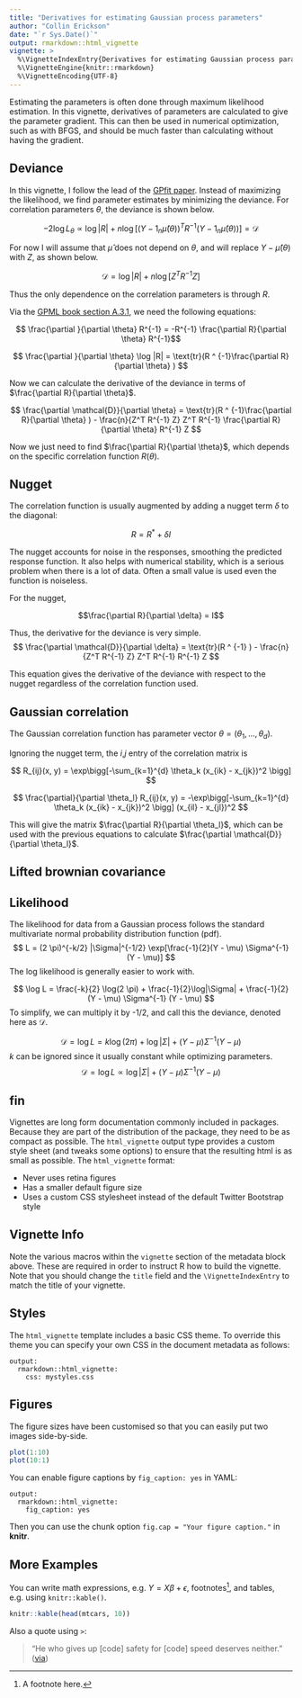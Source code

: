 ```yaml
---
title: "Derivatives for estimating Gaussian process parameters"
author: "Collin Erickson"
date: "`r Sys.Date()`"
output: rmarkdown::html_vignette
vignette: >
  %\VignetteIndexEntry{Derivatives for estimating Gaussian process parameters}
  %\VignetteEngine{knitr::rmarkdown}
  %\VignetteEncoding{UTF-8}
---
```



Estimating the parameters is often done through maximum likelihood estimation. 
In this vignette, derivatives of parameters are calculated to give the parameter gradient. This can then be used in numerical optimization, such as with BFGS, and should be much faster than calculating without having the gradient.


## Deviance

In this vignette, I follow the lead of the [GPfit paper](https://www.jstatsoft.org/article/view/v064i12). Instead of maximizing the likelihood, we find parameter estimates by minimizing the deviance. For correlation parameters $\theta$, the deviance is shown below.

$$ -2\log L_{\theta} \propto \log |R| + n\log[(Y-1_n \hat{\mu}(\theta))^T R^{-1} (Y-1_n \hat{\mu}(\theta))]  = \mathcal{D}$$

For now I will assume that $\hat{\mu}$ does not depend on $\theta$, and will replace $Y-\hat{\mu}(\theta)$ with $Z$, as shown below.

$$ \mathcal{D} = \log |R| + n\log[Z^T R^{-1} Z]$$

Thus the only dependence on the correlation parameters is through $R$.


Via the [GPML book section A.3.1](http://www.gaussianprocess.org/gpml/chapters/RWA.pdf), we need the following equations:

$$  \frac{\partial }{\partial \theta} R^{-1} = -R^{-1} \frac{\partial R}{\partial \theta} R^{-1}$$

$$  \frac{\partial }{\partial \theta} \log |R|  = \text{tr}(R ^ {-1}\frac{\partial R}{\partial \theta} )   $$



Now we can calculate the derivative of the deviance in terms of $\frac{\partial R}{\partial \theta}$.

$$ \frac{\partial \mathcal{D}}{\partial \theta} = \text{tr}(R ^ {-1}\frac{\partial R}{\partial \theta} ) -  
\frac{n}{Z^T R^{-1} Z} Z^T R^{-1} \frac{\partial R}{\partial \theta} R^{-1} Z
 $$


Now we just need to find $\frac{\partial R}{\partial \theta}$, which depends on the specific correlation function $R(\theta)$.


## Nugget

The correlation function is usually augmented by adding a nugget term $\delta$ to the diagonal:

$$ R = R^* + \delta I  $$

The nugget accounts for noise in the responses, smoothing the predicted response function.
It also helps with numerical stability, which is a serious problem when there is a lot of data. Often a small value is used even the function is noiseless.

For the nugget,

$$\frac{\partial R}{\partial \delta} = I$$

Thus, the derivative for the deviance is  very simple.
$$ \frac{\partial \mathcal{D}}{\partial \delta} = \text{tr}(R ^ {-1} ) -  
\frac{n}{Z^T R^{-1} Z} Z^T R^{-1}  R^{-1} Z
 $$

This equation gives the derivative of the deviance with respect to the nugget regardless of the correlation function used.


## Gaussian correlation

The Gaussian correlation function has parameter vector $\theta = (\theta_1, ..., \theta_d)$.

Ignoring the nugget term, the $i$,$j$ entry of the correlation matrix is 

$$  R_{ij}(x, y) = \exp\bigg[-\sum_{k=1}^{d} \theta_k (x_{ik} - x_{jk})^2 \bigg]  $$


$$  \frac{\partial}{\partial \theta_l} R_{ij}(x, y) = -\exp\bigg[-\sum_{k=1}^{d} \theta_k (x_{ik} - x_{jk})^2 \bigg] (x_{il} - x_{jl})^2  $$

This will give the matrix $\frac{\partial R}{\partial \theta_l}$, which can be used with the previous equations to calculate $\frac{\partial \mathcal{D}}{\partial \theta_l}$.



## Lifted brownian covariance



## Likelihood

The likelihood for data from a Gaussian process follows the standard multivariate normal probability distribution function (pdf).
$$  L = (2 \pi)^{-k/2} |\Sigma|^{-1/2} \exp[\frac{-1}{2}(Y - \mu) \Sigma^{-1} (Y - \mu)]  $$
The log likelihood is generally easier to work with.

$$  \log L = \frac{-k}{2} \log(2 \pi) +  \frac{-1}{2}\log|\Sigma|  +  \frac{-1}{2}(Y - \mu) \Sigma^{-1} (Y - \mu)  $$
To simplify, we can multiply it by -1/2, and call this the deviance, denoted here as $\mathcal{D}$.

$$ \mathcal{D} = \log L = k \log(2 \pi) +  \log|\Sigma|  +  (Y - \mu) \Sigma^{-1} (Y - \mu)  $$
$k$ can be ignored since it usually constant while optimizing parameters.
$$ \mathcal{D} = \log L \propto  \log|\Sigma|  +  (Y - \mu) \Sigma^{-1} (Y - \mu)  $$





## fin



Vignettes are long form documentation commonly included in packages. Because they are part of the distribution of the package, they need to be as compact as possible. The `html_vignette` output type provides a custom style sheet (and tweaks some options) to ensure that the resulting html is as small as possible. The `html_vignette` format:

- Never uses retina figures
- Has a smaller default figure size
- Uses a custom CSS stylesheet instead of the default Twitter Bootstrap style

## Vignette Info

Note the various macros within the `vignette` section of the metadata block above. These are required in order to instruct R how to build the vignette. Note that you should change the `title` field and the `\VignetteIndexEntry` to match the title of your vignette.

## Styles

The `html_vignette` template includes a basic CSS theme. To override this theme you can specify your own CSS in the document metadata as follows:

    output: 
      rmarkdown::html_vignette:
        css: mystyles.css

## Figures

The figure sizes have been customised so that you can easily put two images side-by-side. 

```r
plot(1:10)
plot(10:1)
```

You can enable figure captions by `fig_caption: yes` in YAML:

    output:
      rmarkdown::html_vignette:
        fig_caption: yes

Then you can use the chunk option `fig.cap = "Your figure caption."` in **knitr**.

## More Examples

You can write math expressions, e.g. $Y = X\beta + \epsilon$, footnotes^[A footnote here.], and tables, e.g. using `knitr::kable()`.

```r
knitr::kable(head(mtcars, 10))
```

Also a quote using `>`:

> "He who gives up [code] safety for [code] speed deserves neither."
([via](https://twitter.com/hadleywickham/status/504368538874703872))
